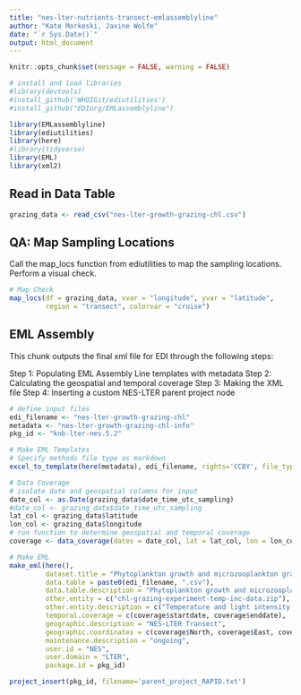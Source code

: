 ```yaml
---
title: "nes-lter-nutrients-transect-emlassemblyline"
author: "Kate Morkeski, Jaxine Wolfe"
date: "`r Sys.Date()`"
output: html_document
---
```


```r
knitr::opts_chunk$set(message = FALSE, warning = FALSE)

# install and load libraries
#library(devtools)
#install_github('WHOIGit/ediutilities')
#install_github("EDIorg/EMLassemblyline")

library(EMLassemblyline)
library(ediutilities)
library(here)
#library(tidyverse)
library(EML)
library(xml2)

```

## Read in Data Table

```r

grazing_data <- read_csv("nes-lter-growth-grazing-chl.csv")

```
## QA: Map Sampling Locations

Call the map_locs function from ediutilities to map the sampling locations. Perform a visual check.

```r

# Map Check
map_locs(df = grazing_data, xvar = "longitude", yvar = "latitude",
         region = "transect", colorvar = "cruise")

```

## EML Assembly

This chunk outputs the final xml file for EDI through the following steps:

Step 1: Populating EML Assembly Line templates with metadata
Step 2: Calculating the geospatial and temporal coverage 
Step 3: Making the XML file 
Step 4: Inserting a custom NES-LTER parent project node 

```r

# define input files
edi_filename <- "nes-lter-growth-grazing-chl"
metadata <- "nes-lter-growth-grazing-chl-info"
pkg_id <- "knb-lter-nes.5.2"

# Make EML Templates 
# Specify methods file type as markdown
excel_to_template(here(metadata), edi_filename, rights='CCBY', file_type=".md")

# Data Coverage
# isolate date and geospatial columns for input
date_col <- as.Date(grazing_data$date_time_utc_sampling)
#date_col <- grazing_data$date_time_utc_sampling
lat_col <- grazing_data$latitude
lon_col <- grazing_data$longitude
# run function to determine geospatial and temporal coverage
coverage <- data_coverage(dates = date_col, lat = lat_col, lon = lon_col)

# Make EML
make_eml(here(),
         dataset.title = "Phytoplankton growth and microzooplankton grazing rates from NES-LTER transect cruises, ongoing since 2017.",
         data.table = paste0(edi_filename, ".csv"),
         data.table.description = "Phytoplankton growth and microzooplankton grazing rates with size-fractionated chlorophyll concentration",
         other.entity = c("chl-grazing-experiment-temp-inc-data.zip"),
         other.entity.description = c("Temperature and light intensity recorded during the incubation experiments"),
         temporal.coverage = c(coverage$startdate, coverage$enddate),
         geographic.description = "NES-LTER Transect",
         geographic.coordinates = c(coverage$North, coverage$East, coverage$South, coverage$West),
         maintenance.description = "ongoing",
         user.id = "NES",
         user.domain = "LTER",
         package.id = pkg_id)

project_insert(pkg_id, filename='parent_project_RAPID.txt')

```


